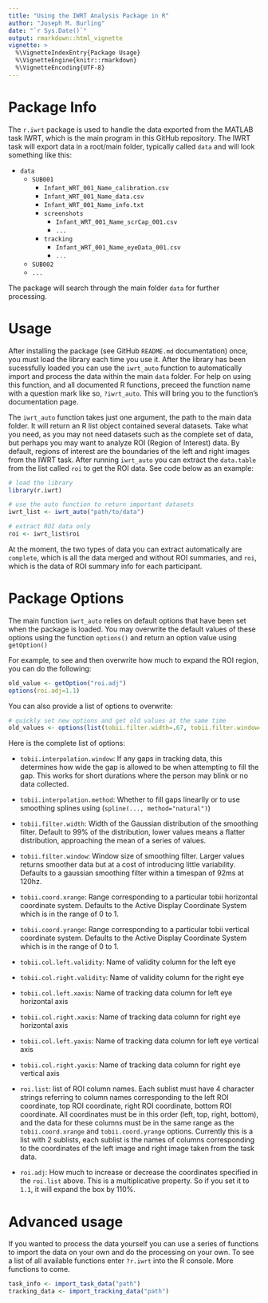 ```yaml
---
title: "Using the IWRT Analysis Package in R"
author: "Joseph M. Burling"
date: "`r Sys.Date()`"
output: rmarkdown::html_vignette
vignette: >
  %\VignetteIndexEntry{Package Usage}
  %\VignetteEngine{knitr::rmarkdown}
  %\VignetteEncoding{UTF-8}
---
```


# Package Info

The `r.iwrt` package is used to handle the data exported from the MATLAB task IWRT, which is the main program in this GitHub repository. The IWRT task will export data in a root/main folder, typically called `data` and will look something like this:

- `data`
    - `SUB001`
        - `Infant_WRT_001_Name_calibration.csv`
        - `Infant_WRT_001_Name_data.csv`
        - `Infant_WRT_001_Name_info.txt`
        - `screenshots`
            - `Infant_WRT_001_Name_scrCap_001.csv`
            - `...`
        - `tracking`
            - `Infant_WRT_001_Name_eyeData_001.csv`
            - `...`
    - `SUB002`
    - `...`
    
The package will search through the main folder `data` for further processing.

# Usage

After installing the package (see GitHub `README.md` documentation) once, you must load the library each time you use it. After the library has been sucessfully loaded you can use the `iwrt_auto` function to automatically import and process the data within the main `data` folder. For help on using this function, and all documented R functions, preceed the function name with a question mark like so, `?iwrt_auto`. This will bring you to the function's documentation page.

The `iwrt_auto` function takes just one argument, the path to the main data folder. It will return an R list object contained several datasets. Take what you need, as you may not need datasets such as the complete set of data, but perhaps you may want to analyze ROI (Region of Interest) data. By default, regions of interest are the boundaries of the left and right images from the IWRT task. After running `iwrt_auto` you can extract the `data.table` from the list called `roi` to get the ROI data. See code below as an example:


```r
# load the library
library(r.iwrt)

# use the auto function to return important datasets
iwrt_list <- iwrt_auto("path/to/data")

# extract ROI data only
roi <- iwrt_list$roi
```
    
At the moment, the two types of data you can extract automatically are `complete`, which is all the data merged and without ROI summaries, and `roi`, which is the data of ROI summary info for each participant.

# Package Options

The main function `iwrt_auto` relies on default options that have been set when the package is loaded. You may overwrite the default values of these options using the function `options()` and return an option value using `getOption()`

For example, to see and then overwrite how much to expand the ROI region, you can do the following:

```r
old_value <- getOption("roi.adj")
options(roi.adj=1.1)
```

You can also provide a list of options to overwrite:

```r
# quickly set new options and get old values at the same time
old_values <- options(list(tobii.filter.width=.67, tobii.filter.window=7))
```

Here is the complete list of options:

- `tobii.interpolation.window`: If any gaps in tracking data, this determines how wide the gap is allowed to be when attempting to fill the gap. This works for short durations where the person may blink or no data collected.

- `tobii.interpolation.method`: Whether to fill gaps linearlly or to use smoothing splines using (`spline(..., method="natural")`)

- `tobii.filter.width`: Width of the Gaussian distribution of the smoothing filter. Default to 99% of the distribution, lower values means a flatter distribution, approaching the mean of a series of values.

- `tobii.filter.window`: Window size of smoothing filter. Larger values returns smoother data but at a cost of introducing little variability. Defaults to a gaussian smoothing filter within a timespan of 92ms at 120hz.

- `tobii.coord.xrange`: Range corresponding to a particular tobii horizontal coordinate system. Defaults to the Active Display Coordinate System which is in the range of 0 to 1.

- `tobii.coord.yrange`: Range corresponding to a particular tobii vertical coordinate system. Defaults to the Active Display Coordinate System which is in the range of 0 to 1.

- `tobii.col.left.validity`: Name of validity column for the left eye

- `tobii.col.right.validity`: Name of validity column for the right eye

- `tobii.col.left.xaxis`: Name of tracking data column for left eye horizontal axis

- `tobii.col.right.xaxis`: Name of tracking data column for right eye horizontal axis

- `tobii.col.left.yaxis`: Name of tracking data column for left eye vertical axis 

- `tobii.col.right.yaxis`: Name of tracking data column for right eye vertical axis

- `roi.list`: list of ROI column names. Each sublist must have 4 character strings referring to column names corresponding to the left ROI coordinate, top ROI coordinate, right ROI coordinate, bottom ROI coordinate. All coordinates must be in this order (left, top, right, bottom), and the data for these columns must be in the same range as the `tobii.coord.xrange` and `tobii.coord.yrange` options. Currently this is a list with 2 sublists, each sublist is the names of columns corresponding to the coordinates of the left image and right image taken from the task data. 

- `roi.adj`: How much to increase or decrease the coordinates specified in the `roi.list` above. This is a multiplicative property. So if you set it to `1.1`, it will expand the box by 110%. 
       
        
# Advanced usage

If you wanted to process the data yourself you can use a series of functions to import the data on your own and do the processing on your own. To see a list of all available functions enter `?r.iwrt` into the R console. More functions to come.

```r
task_info <- import_task_data("path")
tracking_data <- import_tracking_data("path")
```
